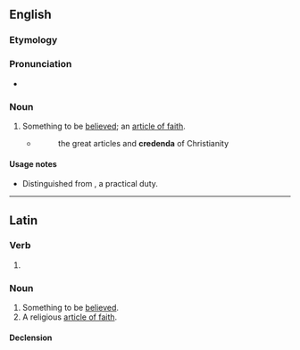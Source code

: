 ==English==

===Etymology===
{{bor|en|la|credendum}}

===Pronunciation===
* {{IPA|en|/kɹɪˈdɛndəm/}}

===Noun===
{{en-noun|credenda}}

# {{lb|en|theology}} Something to be [[believe]]d; an [[article of faith]].
#* {{RQ:South 12}}
#*: the great articles and '''credenda''' of Christianity

====Usage notes====
* Distinguished from {{m|en|agendum}}, a practical duty.

{{Webster 1913}}

----

==Latin==

===Verb===
{{la-verb-form|crēdendum}}

# {{inflection of|la|crēdō||acc|gerund}}

===Noun===
{{la-noun|crēdendum<2>}}

# Something to be [[believed]].
# A religious [[article of faith]].

====Declension====
{{la-ndecl|crēdendum<2>}}